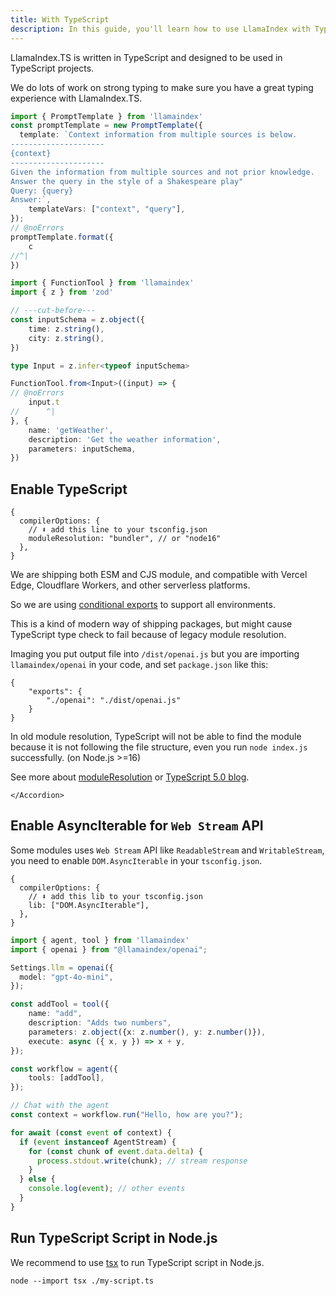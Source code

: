 ```yaml
---
title: With TypeScript
description: In this guide, you'll learn how to use LlamaIndex with TypeScript
---
```


LlamaIndex.TS is written in TypeScript and designed to be used in TypeScript projects.

We do lots of work on strong typing to make sure you have a great typing experience with LlamaIndex.TS.

```ts twoslash
import { PromptTemplate } from 'llamaindex'
const promptTemplate = new PromptTemplate({
  template: `Context information from multiple sources is below.
---------------------
{context}
---------------------
Given the information from multiple sources and not prior knowledge.
Answer the query in the style of a Shakespeare play"
Query: {query}
Answer:`,
	templateVars: ["context", "query"],
});
// @noErrors
promptTemplate.format({
	c
//^|
})
```

```ts twoslash
import { FunctionTool } from 'llamaindex'
import { z } from 'zod'

// ---cut-before---
const inputSchema = z.object({
	time: z.string(),
	city: z.string(),
})

type Input = z.infer<typeof inputSchema>

FunctionTool.from<Input>((input) => {
// @noErrors
	input.t
//      ^|
}, {
	name: 'getWeather',
	description: 'Get the weather information',
	parameters: inputSchema,
})
```

## Enable TypeScript


```json5
{
  compilerOptions: {
    // ⬇️ add this line to your tsconfig.json
    moduleResolution: "bundler", // or "node16"
  },
}
```

<Accordions>
	<Accordion
		title="Why modify tsconfig.json"
	>

We are shipping both ESM and CJS module, and compatible with Vercel Edge, Cloudflare Workers, and other serverless platforms.

So we are using [conditional exports](https://nodejs.org/api/packages.html#conditional-exports) to support all environments.

This is a kind of modern way of shipping packages, but might cause TypeScript type check to fail because of legacy module resolution.

Imaging you put output file into `/dist/openai.js` but you are importing `llamaindex/openai` in your code, and set `package.json` like this:

```json5
{
	"exports": {
		"./openai": "./dist/openai.js"
	}
}
```

In old module resolution, TypeScript will not be able to find the module because it is not following the file structure, even you run `node index.js` successfully. (on Node.js >=16)

See more about [moduleResolution](https://www.typescriptlang.org/docs/handbook/modules/theory.html#module-resolution) or
[TypeScript 5.0 blog](https://devblogs.microsoft.com/typescript/announcing-typescript-5-0/#--moduleresolution-bundler7).


	</Accordion>
</Accordions>

## Enable AsyncIterable for `Web Stream` API

Some modules uses `Web Stream` API like `ReadableStream` and `WritableStream`, you need to enable `DOM.AsyncIterable` in your `tsconfig.json`.

```json5
{
  compilerOptions: {
    // ⬇️ add this lib to your tsconfig.json
    lib: ["DOM.AsyncIterable"],
  },
}
```

```typescript
import { agent, tool } from 'llamaindex'
import { openai } from "@llamaindex/openai";

Settings.llm = openai({
  model: "gpt-4o-mini",
});

const addTool = tool({
	name: "add", 
	description: "Adds two numbers",
	parameters: z.object({x: z.number(), y: z.number()}),
	execute: async ({ x, y }) => x + y,
});

const workflow = agent({
	tools: [addTool],
});

// Chat with the agent
const context = workflow.run("Hello, how are you?");

for await (const event of context) {
  if (event instanceof AgentStream) {
    for (const chunk of event.data.delta) {
      process.stdout.write(chunk); // stream response
    }
  } else {
    console.log(event); // other events
  }
}

```

## Run TypeScript Script in Node.js

We recommend to use [tsx](https://www.npmjs.com/package/tsx) to run TypeScript script in Node.js.

```shell
node --import tsx ./my-script.ts
```
